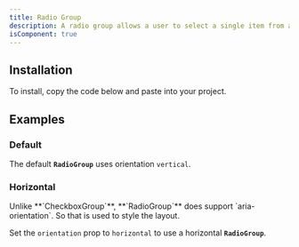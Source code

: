 ```yaml
---
title: Radio Group
description: A radio group allows a user to select a single item from a list of mutually exclusive options.
isComponent: true
---
```


## Installation

To install, copy the code below and paste into your project.

<ComponentSource src="../../packages/ui/src/RadioGroup.tsx" />

## Examples

### Default

The default **`RadioGroup`** uses orientation `vertical`.

<ComponentExample name="RadioGroup" story="default" />

### Horizontal

<Callout type="warning">
  Unlike **`CheckboxGroup`**, **`RadioGroup`** does support `aria-orientation`.
  So that is used to style the layout.
</Callout>

Set the `orientation` prop to `horizontal` to use a horizontal **`RadioGroup`**.

<ComponentExample name="RadioGroup" story="horizontal" />
